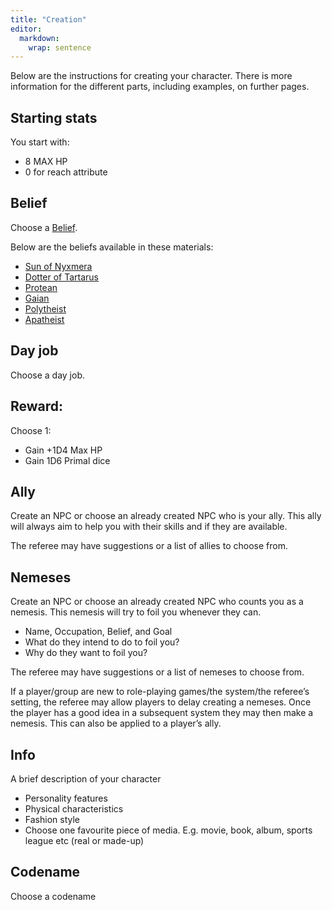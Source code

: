```yaml
---
title: "Creation"
editor: 
  markdown: 
    wrap: sentence
---
```


Below are the instructions for creating your character.
There is more information for the different parts, including examples, on further pages.

## Starting stats

You start with:

-   8 MAX HP
-   0 for reach attribute

## Belief

Choose a [Belief](/BELIEFS/BELIEFS.qmd).

Below are the beliefs available in these materials:

-   [Sun of Nyxmera](/BELIEFS/SUN_OF_NYXMERA.qmd)
-   [Dotter of Tartarus](/BELIEFS/DOTTER_OF_TARTARUS.qmd)
-   [Protean](/BELIEFS/PROTEAN.qmd)
-   [Gaian](/BELIEFS/GAIAN.qmd)
-   [Polytheist](/BELIEFS/POLYTHEIST.qmd)
-   [Apatheist](/BELIEFS/APATHEIST.qmd)

## Day job

Choose a day job.

## Reward:

Choose 1:

-   Gain +1D4 Max HP
-   Gain 1D6 Primal dice

## Ally

Create an NPC or choose an already created NPC who is your ally.
This ally will always aim to help you with their skills and if they are available.

The referee may have suggestions or a list of allies to choose from.

## Nemeses

Create an NPC or choose an already created NPC who counts you as a nemesis.
This nemesis will try to foil you whenever they can.

-   Name, Occupation, Belief, and Goal
-   What do they intend to do to foil you?
-   Why do they want to foil you?

The referee may have suggestions or a list of nemeses to choose from.

If a player/group are new to role-playing games/the system/the referee's setting, the referee may allow players to delay creating a nemeses.
Once the player has a good idea in a subsequent system they may then make a nemesis.
This can also be applied to a player's ally.

## Info

A brief description of your character

-   Personality features
-   Physical characteristics
-   Fashion style
-   Choose one favourite piece of media. E.g. movie, book, album, sports league etc (real or made-up)

## Codename

Choose a codename
